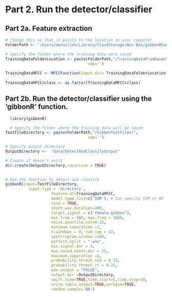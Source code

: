 # Part 2. Run the detector/classifier

## Part 2a. Feature extraction
```r
# Change this so that it points to the location on your computer
FolderPath <- '/Users/denaclink/Library/CloudStorage/Box-Box/gibbonRSampleFiles/'

# Specify the folder where the training data were saved
TrainingDataFolderLocation <- paste(FolderPath,"/TrainingDataFromRavenSelectionTables/",
                                    sep='')
  
TrainingDataMFCC <- MFCCFunction(input.dir= TrainingDataFolderLocation, min.freq = 400, max.freq = 1600,win.avg="standard")
  
TrainingDataMFCC$class <- as.factor(TrainingDataMFCC$class)
```
  
## Part 2b. Run the detector/classifier using the 'gibbonR' function.  
```r
  library(gibbonR)

  # Specify the folder where the training data will be saved
TestFileDirectory <- paste(FolderPath,"/GibbonTestFiles/",
                                    sep='')

# Specify output directory
OutputDirectory <-  "data/DetectAndClassifyOutput"

# Create if doesn't exist  
dir.create(OutputDirectory,recursive = TRUE)

 
# Run the function to detect and classify  
gibbonR(input=TestFileDirectory,
          input.type = 'directory',
                    feature.df=TrainingDataMFCC,
                    model.type.list=c('SVM'), # Can specify SVM or RF 
                    tune = TRUE,
                    short.wav.duration=300,
                    target.signal = c("female.gibbon"),
                    min.freq = 400, max.freq = 1600,
                    noise.quantile.val=0.15,
                    minimum.separation =3,
                    n.windows = 9, num.cep = 12,
                    spectrogram.window =160,
                    pattern.split = ".wav",
                    min.signal.dur = 3,
                    max.sound.event.dur = 25,
                    maximum.separation =1,
                    probability.thresh.svm = 0.15,
                    probability.thresh.rf = 0.15,
                    wav.output = "FALSE",
                    output.dir =OutputDirectory,
                    swift.time=TRUE,time.start=5,time.stop=10,
                    write.table.output=TRUE,verbose=TRUE,
                    random.sample='NA')
  
  

```

